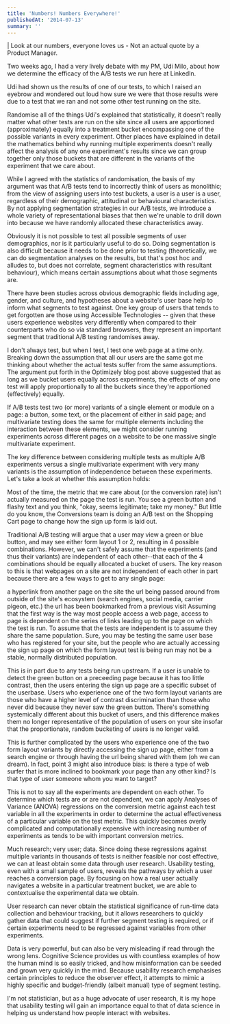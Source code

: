 ```yaml
---
title: 'Numbers! Numbers Everywhere!'
publishedAt: '2014-07-13'
summary: ''
---
```


| Look at our numbers, everyone loves us - Not an actual quote by a Product Manager.

Two weeks ago, I had a very lively debate with my PM, Udi Milo, about how we determine the efficacy of the A/B tests we run here at LinkedIn.

Udi had shown us the results of one of our tests, to which I raised an eyebrow and wondered out loud how sure we were that those results were due to a test that we ran and not some other test running on the site.

Randomise all of the things
Udi's explained that statistically, it doesn't really matter what other tests are run on the site since all users are apportioned (approximately) equally into a treatment bucket encompassing one of the possible variants in every experiment. Other places have explained in detail the mathematics behind why running multiple experiments doesn't really affect the analysis of any one experiment's results since we can group together only those buckets that are different in the variants of the experiment that we care about.

While I agreed with the statistics of randomisation, the basis of my argument was that A/B tests tend to incorrectly think of users as monolithic; from the view of assigning users into test buckets, a user is a user is a user, regardless of their demographic, attitudinal or behavioural characteristics. By not applying segmentation strategies in our A/B tests, we introduce a whole variety of representational biases that then we're unable to drill down into because we have randomly allocated these characteristics away.

Obviously it is not possible to test all possible segments of user demographics, nor is it particularly useful to do so. Doing segmentation is also difficult because it needs to be done prior to testing (theoretically, we can do segmentation analyses on the results, but that's post hoc and alludes to, but does not correlate, segment characteristics with resultant behaviour), which means certain assumptions about what those segments are.

There have been studies across obvious demographic fields including age, gender, and culture, and hypotheses about a website's user base help to inform what segments to test against. One key group of users that tends to get forgotten are those using Accessible Technologies -- given that these users experience websites very differently when compared to their counterparts who do so via standard browsers, they represent an important segment that traditional A/B testing randomises away.

I don't always test, but when I test, I test one web page at a time only.
Breaking down the assumption that all our users are the same got me thinking about whether the actual tests suffer from the same assumptions. The argument put forth in the Optimizely blog post above suggested that as long as we bucket users equally across experiments, the effects of any one test will apply proportionally to all the buckets since they're apportioned (effectively) equally.

If A/B tests test two (or more) variants of a single element or module on a page: a button, some text, or the placement of either in said page; and multivariate testing does the same for multiple elements including the interaction between these elements, we might consider running experiments across different pages on a website to be one massive single multivariate experiment.

The key difference between considering multiple tests as multiple A/B experiments versus a single multivariate experiment with very many variants is the assumption of independence between these experiments. Let's take a look at whether this assumption holds:

Most of the time, the metric that we care about (or the conversion rate) isn't actually measured on the page the test is run. You see a green button and flashy text and you think, "okay, seems legitimate; take my money." But little do you know, the Conversions team is doing an A/B test on the Shopping Cart page to change how the sign up form is laid out.

Traditional A/B testing will argue that a user may view a green or blue button, and may see either form layout 1 or 2, resulting in 4 possible combinations. However, we can't safely assume that the experiments (and thus their variants) are independent of each other--that each of the 4 combinations should be equally allocated a bucket of users. The key reason to this is that webpages on a site are not independent of each other in part because there are a few ways to get to any single page:

a hyperlink from another page on the site
the url being passed around from outside of the site's ecosystem (search engines, social media, carrier pigeon, etc.)
the url has been bookmarked from a previous visit
Assuming that the first way is the way most people access a web page, access to page is dependent on the series of links leading up to the page on which the test is run. To assume that the tests are independent is to assume they share the same population. Sure, you may be testing the same user base who has registered for your site, but the people who are actually accessing the sign up page on which the form layout test is being run may not be a stable, normally distributed population.

This is in part due to any tests being run upstream. If a user is unable to detect the green button on a preceeding page because it has too little contrast, then the users entering the sign up page are a specific subset of the userbase. Users who experience one of the two form layout variants are those who have a higher level of contrast discrimination than those who never did because they never saw the green button. There's something systemically different about this bucket of users, and this difference makes them no longer representative of the population of users on your site insofar that the proportionate, random bucketing of users is no longer valid.

This is further complicated by the users who experience one of the two form layout variants by directly accessing the sign up page, either from a search engine or through having the url being shared with them (oh we can dream). In fact, point 3 might also introduce bias: is there a type of web surfer that is more inclined to bookmark your page than any other kind? Is that type of user someone whom you want to target?

This is not to say all the experiments are dependent on each other. To determine which tests are or are not dependent, we can apply Analyses of Variance (ANOVA) regressions on the conversion metric against each test variable in all the experiments in order to determine the actual effectiveness of a particular variable on the test metric. This quickly becomes overly complicated and computationally expensive with increasing number of experiments as tends to be with important conversion metrics.

Much research; very user; data.
Since doing these regressions against multiple variants in thousands of tests is neither feasible nor cost effective, we can at least obtain some data through user research. Usability testing, even with a small sample of users, reveals the pathways by which a user reaches a conversion page. By focusing on how a real user actually navigates a website in a particular treatment bucket, we are able to contextualise the experimental data we obtain.

User research can never obtain the statistical significance of run-time data collection and behaviour tracking, but it allows researchers to quickly gather data that could suggest if further segment testing is required, or if certain experiments need to be regressed against variables from other experiments.

Data is very powerful, but can also be very misleading if read through the wrong lens. Cognitive Science provides us with countless examples of how the human mind is so easily tricked, and how misinformation can be seeded and grown very quickly in the mind. Because usability research emphasises certain principles to reduce the observer effect, it attempts to mimic a highly specific and budget-friendly (albeit manual) type of segment testing.

I'm not statistician, but as a huge advocate of user research, it is my hope that usability testing will gain an importance equal to that of data science in helping us understand how people interact with websites.